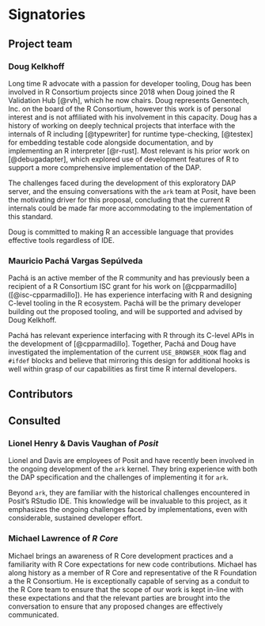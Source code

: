 # Signatories

<!--
This section provides the ISC with a view of the support received from
the community for a proposal. Acceptance isn't predicated on
popularity but community acceptance is important. Willingness to
accept outside input is also a good marker for project delivery.

An optional section would be for R-Core signatories where changes to R
are proposed.
-->

## Project team

<!--
Who are the people responsible for actually delivering the project if
the proposal gets accepted and are already signed up and rearing to
go? Briefly describe all participants and the skills they will bring
to the project.
-->

### Doug Kelkhoff

Long time R advocate with a passion for developer tooling, Doug has been
involved in R Consortium projects since 2018 when Doug joined the R Validation
Hub [@rvh], which he now chairs. Doug represents Genentech, Inc. on the board of
the R Consortium, however this work is of personal interest and is not
affiliated with his involvement in this capacity. Doug has a history of working
on deeply technical projects that interface with the internals of R including
[@typewriter] for runtime type-checking, [@testex] for embedding testable code
alongside documentation, and by implementing an R interpreter [@r-rust]. Most
relevant is his prior work on [@debugadapter], which explored use of development
features of R to support a more comprehensive implementation of the DAP.

The challenges faced during the development of this exploratory DAP server, and
the ensuing conversations with the `ark` team at Posit, have been the motivating
driver for this proposal, concluding that the current R internals could be made
far more accommodating to the implementation of this standard.

Doug is committed to making R an accessible language that provides effective
tools regardless of IDE. 

### Mauricio Pachá Vargas Sepúlveda

<!-- 
TODO:
  - If you plan to blog about this while we're working on it, I think that would
    be a great addition. They value the social aspect of technical work,
    especially if it draws attention to what the R Consortium funds.
-->

Pachá is an active member of the R community and has previously been a
recipient of a R Consortium ISC grant for his work on [@cpparmadillo]
([@isc-cpparmadillo]). He has experience interfacing with R and designing
C-level tooling in the R ecosystem. Pachá will be the primary developer building
out the proposed tooling, and will be supported and advised by Doug Kelkhoff.

Pachá has relevant experience interfacing with R through its C-level APIs in the
development of [@cpparmadillo]. Together, Pachá and Doug have investigated the
implementation of the current `USE_BROWSER_HOOK` flag and `#ifdef` blocks and
believe that mirroring this design for additional hooks is well within grasp of
our capabilities as first time R internal developers.

## Contributors

<!--
Who are the people who have actively helped with this proposal but
won't necessarily be on the core project team later?
-->

## Consulted

<!--
Who has been given the opportunity to provide feedback on the
proposal? This should include any R Consortium & ISC members who the
proposal has been discussed with.
-->

### Lionel Henry & Davis Vaughan of _Posit_

Lionel and Davis are employees of Posit and have recently been involved in the
ongoing development of the `ark` kernel. They bring experience with both the DAP
specification and the challenges of implementing it for `ark`.

Beyond `ark`, they are familiar with the historical challenges encountered
in Posit's RStudio IDE. This knowledge will be invaluable to this project,
as it emphasizes the ongoing challenges faced by implementations, even with
considerable, sustained developer effort.

### Michael Lawrence of _R Core_

Michael brings an awareness of R Core development practices and a familiarity
with R Core expectations for new code contributions. Michael has along history
as a member of R Core and representative of the R Foundation a the R Consortium.
He is exceptionally capable of serving as a conduit to the R Core team to ensure
that the scope of our work is kept in-line with these expectations and that the
relevant parties are brought into the conversation to ensure that any proposed
changes are effectively communicated.

